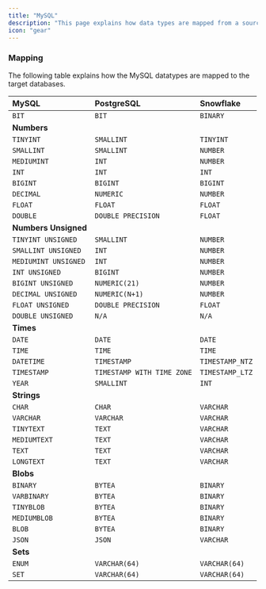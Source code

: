```yaml
---
title: "MySQL"
description: "This page explains how data types are mapped from a source MySQL database to target databases. Please visit the [MySQL Data Types Documentation](https://dev.mysql.com/doc/refman/8.4/en/data-types.html) to get a primer on the various MySQL datatypes. "
icon: "gear"
---
```


### Mapping

The following table explains how the MySQL datatypes are mapped to the target databases.

| MySQL                | PostgreSQL                 | Snowflake |
| :------------------- | :------------------------- | :-------- |
| `BIT`                | `BIT`                      | `BINARY`       |
| **Numbers**          |                            |           |
| `TINYINT`            | `SMALLINT`                 | `TINYINT`       |
| `SMALLINT`           | `SMALLINT`                 | `NUMBER`          |
| `MEDIUMINT`          | `INT`                      | `NUMBER`          |
| `INT`                | `INT`                      | `INT`         |
| `BIGINT`             | `BIGINT`                   | `BIGINT`          |
| `DECIMAL`            | `NUMERIC`                  | `NUMBER`          |
| `FLOAT`              | `FLOAT`                    | `FLOAT`          |
| `DOUBLE`             | `DOUBLE PRECISION`         | `FLOAT`          |
| **Numbers Unsigned** |                            |           |
| `TINYINT UNSIGNED`   | `SMALLINT`                 | `NUMBER`          |
| `SMALLINT UNSIGNED`  | `INT`                      | `NUMBER`          |
| `MEDIUMINT UNSIGNED` | `INT`                      | `NUMBER`          |
| `INT UNSIGNED`       | `BIGINT`                   | `NUMBER`          |
| `BIGINT UNSIGNED`    | `NUMERIC(21)`              | `NUMBER`          |
| `DECIMAL UNSIGNED`   | `NUMERIC(N+1)`             | `NUMBER`          |
| `FLOAT UNSIGNED`     | `DOUBLE PRECISION`         | `FLOAT`          |
| `DOUBLE UNSIGNED`    | `N/A`                      | `N/A`          |
| **Times**            |                            |           |
| `DATE`               | `DATE`                     | `DATE`          |
| `TIME`               | `TIME`                     | `TIME`          |
| `DATETIME`           | `TIMESTAMP`                | `TIMESTAMP_NTZ` |
| `TIMESTAMP`          | `TIMESTAMP WITH TIME ZONE` | `TIMESTAMP_LTZ` |
| `YEAR`               | `SMALLINT`                 | `INT`          |
| **Strings**          |                            |           |
| `CHAR`               | `CHAR`                     |   `VARCHAR`        |
| `VARCHAR`            | `VARCHAR`                  |  `VARCHAR`         |
| `TINYTEXT`           | `TEXT`                     |  `VARCHAR`         |
| `MEDIUMTEXT`         | `TEXT`                     |  `VARCHAR`         |
| `TEXT`               | `TEXT`                     |  `VARCHAR`         |
| `LONGTEXT`           | `TEXT`                     |  `VARCHAR`         |
| **Blobs**            |                            |           |
| `BINARY`             | `BYTEA`                    |   `BINARY`        |
| `VARBINARY`          | `BYTEA`                    |   `BINARY`        |
| `TINYBLOB`           | `BYTEA`                    |   `BINARY`        |
| `MEDIUMBLOB`         | `BYTEA`                    |   `BINARY`        |
| `BLOB`               | `BYTEA`                    |   `BINARY`        |
| `JSON`               | `JSON`                     |  `VARCHAR`         |
| **Sets**             |                            |           |
| `ENUM`               | `VARCHAR(64)`              |  `VARCHAR(64)`       |
| `SET`                | `VARCHAR(64)`              |  `VARCHAR(64)`       |